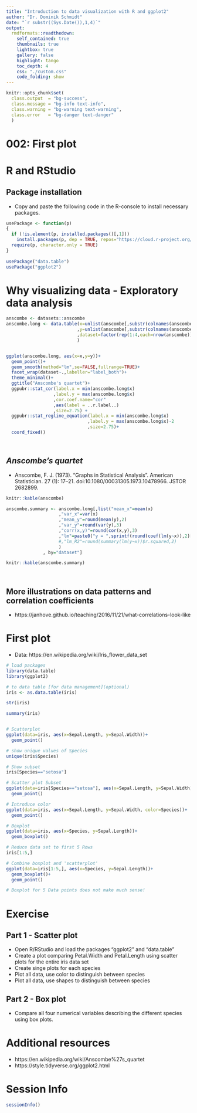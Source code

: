 ```yaml
---
title: "Introduction to data visualization with R and ggplot2"
author: "Dr. Dominik Schmidt"
date: "`r substr((Sys.Date()),1,4)`"
output:
  rmdformats::readthedown:
    self_contained: true
    thumbnails: true
    lightbox: true
    gallery: false
    highlight: tango
    toc_depth: 4    
    css: "./custom.css"     
    code_folding: show
---
```

```r

knitr::opts_chunk$set(
  class.output  = "bg-success",
  class.message = "bg-info text-info",
  class.warning = "bg-warning text-warning",
  class.error   = "bg-danger text-danger"
  )
```


# 002: First plot


# R and RStudio

## Package installation

- Copy and paste the following code in the R-console to install necessary packages.


```r

usePackage <- function(p) 	
{	
  if (!is.element(p, installed.packages()[,1]))	
    install.packages(p, dep = TRUE, repos="https://cloud.r-project.org/", lib=.libPaths()[1])	
  require(p, character.only = TRUE)	
}	
	
usePackage("data.table")
usePackage("ggplot2")


```



# Why visualizing data - Exploratory data analysis

```r

anscombe <- datasets::anscombe
anscombe.long <- data.table(x=unlist(anscombe[,substr(colnames(anscombe),1,1)=="x"])
                           ,y=unlist(anscombe[,substr(colnames(anscombe),1,1)=="y"])
                           ,dataset=factor(rep(1:4,each=nrow(anscombe)))
                           )


ggplot(anscombe.long, aes(x=x,y=y))+
  geom_point()+
  geom_smooth(method="lm",se=FALSE,fullrange=TRUE)+
  facet_wrap(dataset~.,labeller="label_both")+
  theme_minimal()+
  ggtitle("Anscombe's quartet")+
  ggpubr::stat_cor(label.x = min(anscombe.long$x)
                  ,label.y = max(anscombe.long$x)
                  ,cor.coef.name="cor"
                  ,aes(label = ..r.label..)
                  ,size=2.75) +
  ggpubr::stat_regline_equation(label.x = min(anscombe.long$x)
                               ,label.y = max(anscombe.long$x)-2
                               ,size=2.75)+
  coord_fixed()




```

## *Anscombe's quartet* 

- Anscombe, F. J. (1973). "Graphs in Statistical Analysis". American Statistician. 27 (1): 17–21. doi:10.1080/00031305.1973.10478966. JSTOR 2682899.

```r

knitr::kable(anscombe)

anscombe.summary <- anscombe.long[,list("mean_x"=mean(x)
                    ,"var_x"=var(x)
                    ,"mean_y"=round(mean(y),2)
                    ,"var_y"=round(var(y),3)
                    ,"corr(x,y)"=round(cor(x,y),3)
                    ,"lm"=paste0("y = ",sprintf(round(coef(lm(y~x)),2)[1],fmt="%1.2f")," + ",sprintf(round(coef(lm(y~x)),3)[2],fmt="%1.3f"),"x")
                    #,"lm_R2"=round(summary(lm(y~x))$r.squared,2)
                    )
              , by="dataset"]

knitr::kable(anscombe.summary)




```


## More illustrations on data patterns and correlation coefficients

- https://janhove.github.io/teaching/2016/11/21/what-correlations-look-like






# First plot

- Data: https://en.wikipedia.org/wiki/Iris_flower_data_set


```r
# load packages
library(data.table)
library(ggplot2)

# to data table [for data management](optional)
iris <- as.data.table(iris)

str(iris)

summary(iris)


# Scatterplot
ggplot(data=iris, aes(x=Sepal.Length, y=Sepal.Width))+
  geom_point()

# show unique values of Species
unique(iris$Species)

# Show subset
iris[Species=="setosa"]

# Scatter plot Subset
ggplot(data=iris[Species=="setosa"], aes(x=Sepal.Length, y=Sepal.Width))+
  geom_point()

# Introduce color
ggplot(data=iris, aes(x=Sepal.Length, y=Sepal.Width, color=Species))+
  geom_point()

# Boxplot
ggplot(data=iris, aes(x=Species, y=Sepal.Length))+
  geom_boxplot()  

# Reduce data set to first 5 Rows
iris[1:5,]

# Combine boxplot and 'scatterplot'
ggplot(data=iris[1:5,], aes(x=Species, y=Sepal.Length))+
  geom_boxplot()+
  geom_point()

# Boxplot for 5 Data points does not make much sense!

```



# Exercise 

## Part 1 - Scatter plot

- Open R/RStudio and load the packages "ggplot2" and "data.table"
- Create a plot comparing Petal.Width and Petal.Length using scatter plots for the entire iris data set 
- Create singe plots for each species
- Plot all data, use color to distinguish between species 
- Plot all data, use shapes to distinguish between species

## Part 2 - Box plot

- Compare all four numerical variables describing the different species using box plots.





# Additional resources

- https://en.wikipedia.org/wiki/Anscombe%27s_quartet
- https://style.tidyverse.org/ggplot2.html

#  Session Info

```r

sessionInfo()

```
